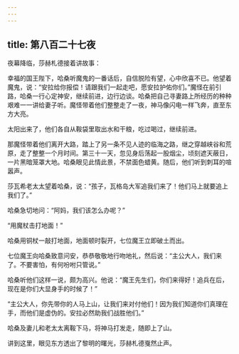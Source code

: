 ```yaml
---
---
---
```

title: 第八百二十七夜
---






夜幕降临，莎赫札德接着讲故事：





幸福的国王陛下，哈桑听魔鬼的一番话后，自信脱险有望，心中欣喜不已。他望着魔鬼，说：“安拉给你报偿！请跟我们一起走吧，愿安拉护佑你们。”魔怪在前引路，哈桑一行心定神安，继续前进，边行边谈。哈桑把自己寻妻路上所经历的种种艰难一一讲给妻子听。魔怪带着他们整整走了一夜，神马像闪电一样飞奔，直至东方大亮。

太阳出来了，他们各自从鞍袋里取出水和干粮，吃过喝过，继续前进。

那魔怪带着他们离开大路，踏上了另一条不见人迹的临海之路，继之穿越峡谷和荒原，走了整整一个月时间。第三十一天，忽见身后荡起一股烟尘，顷刻遮天蔽日，一片黑暗笼罩大地。哈桑眼见此情此景，不禁面色蜡黄。随后，他们听到刺耳的喧嚣声。

莎瓦希老太太望着哈桑，说：“孩子，瓦格岛大军追我们来了！他们马上就要追上我们了。”

哈桑急切地问：“阿妈，我们该怎么办呢？”

“用魔杖击打地面！”

哈桑用铜杖一敲打地面，地面顿时裂开，七位魔王立即破土而出。

七位魔王向哈桑致意问安，恭恭敬敬地行吻地礼，然后说：“主公大人，我们来了。不要害怕，有何吩咐只管说。”

哈桑听他们这样一说，颇为高兴。他说：“魔王先生们，你们来得好！追兵在后，现在是你们大显身手的时候了！”

“主公大人，你先带你的人马上山，让我们来对付他们！因为我们知道你们真理在手，而他们是虚伪的。安拉必然助我们战胜他们。”

哈桑及妻儿和老太太离鞍下马，将神马打发走，随即上了山。





讲到这里，眼见东方透出了黎明的曙光，莎赫札德戛然止声。